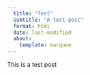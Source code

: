 ```yaml
---
  title: "Test"
  subtitle: "A test post"
  format: html
  date: last-modified
  about:
    template: marquee
---
```

This is a test post